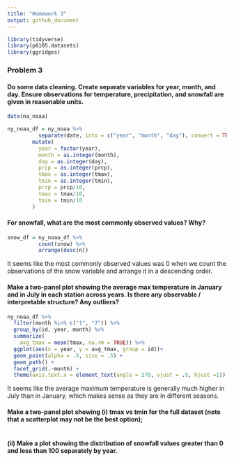 ```yaml
---
title: "Homework 3"
output: github_document
---
```


```r

library(tidyverse)
library(p8105.datasets)
library(ggridges)

```

### Problem 3

#### Do some data cleaning. Create separate variables for year, month, and day. Ensure observations for temperature, precipitation, and snowfall are given in reasonable units. 

```r

data(na_noaa)

ny_noaa_df = ny_noaa %>%
          separate(date, into = c("year", "month", "day"), convert = TRUE) %>%
        mutate(
          year = factor(year), 
          month = as.integer(month), 
          day = as.integer(day),
          prcp = as.integer(prcp),
          tmax = as.integer(tmax), 
          tmin = as.integer(tmin), 
          prcp = prcp/10, 
          tmax = tmax/10, 
          tmin = tmin/10
        ) 

```

#### For snowfall, what are the most commonly observed values? Why?

```r

snow_df = ny_noaa_df %>%
          count(snow) %>%
          arrange(desc(n))

```

It seems like the most commonly observed values was 0 when we count the observations of the snow variable and arrange it in a descending order. 

#### Make a two-panel plot showing the average max temperature in January and in July in each station across years. Is there any observable / interpretable structure? Any outliers?

```r

ny_noaa_df %>%
  filter(month %in% c("1", "7")) %>%
  group_by(id, year, month) %>%
  summarize(
    avg_tmax = mean(tmax, na.rm = TRUE)) %>%
  ggplot(aes(x = year, y = avg_tmax, group = id))+
  geom_point(alpha = .5, size = .5) + 
  geom_path() + 
  facet_grid(.~month) +
  theme(axis.text.x = element_text(angle = 270, vjust = .5, hjust =1))

```

It seems like the average maximum temperature is generally much higher in July than in January, which makes sense as they are in different seasons. 

#### Make a two-panel plot showing (i) tmax vs tmin for the full dataset (note that a scatterplot may not be the best option); 

```r



```

#### (ii) Make a plot showing the distribution of snowfall values greater than 0 and less than 100 separately by year.

```r


```

